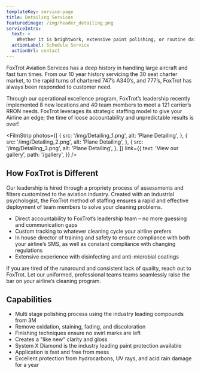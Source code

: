 ```yaml
---
templateKey: service-page
title: Detailing Services
featuredimage: /img/header_detailing.png
serviceIntro:
  text: >
    Whether it is brightwork, extensive paint polishing, or routine daily cleanings, FoxTrot can set a new standard of clean for your aircraft.
  actionLabel: Schedule Service
  actionUrl: contact
---
```


FoxTrot Aviation Services has a deep history in handling large aircraft and fast turn times. From our 10
year history servicing the 30 seat charter market, to the rapid turns of chartered 747’s A340’s, and
777’s, FoxTrot has always been responded to customer need.

Through our operational excellence program, FoxTrot’s leadership recently implemented 8 new
locations and 40 team members to meet a 121 carrier’s RRON needs. FoxTrot leverages its strategic
staffing model to give your Airline an edge; the time of loose accountability and unpredictable results is
over!

<FilmStrip
  photos={[
    {
      src: '/img/Detailing_1.png',
      alt: 'Plane Detailing',
    },
    {
      src: '/img/Detailing_2.png',
      alt: 'Plane Detailing',
    },
    {
      src: '/img/Detailing_3.png',
      alt: 'Plane Detailing',
    },
  ]}
  link={{
    text: 'View our gallery',
    path: '/gallery',
  }}
/>

## How FoxTrot is Different

Our leadership is hired through a propriety process of assessments and filters customized to the aviation
industry. Created with an industrial psychologist, the FoxTrot method of staffing ensures a rapid and
effective deployment of team members to solve your cleaning problems.

- Direct accountability to FoxTrot’s leadership team – no more guessing and communication gaps
- Custom tracking to whatever cleaning cycle your airline prefers
- In house director of training and safety to ensure compliance with both your airline’s SMS, as
  well as constant compliance with changing regulations
- Extensive experience with disinfecting and anti-microbial coatings

If you are tired of the runaround and consistent lack of quality, reach out to FoxTrot. Let our uniformed,
professional teams teams seamlessly raise the bar on your airline’s cleaning program.

## Capabilities

- Multi stage polishing process using the industry leading compounds from 3M
- Remove oxidation, staining, fading, and discoloration
- Finishing techniques ensure no swirl marks are left
- Creates a "like new" clarity and gloss
- System X Diamond is the industry leading paint protection available
- Application is fast and free from mess
- Excellent protection from hydrocarbons, UV rays, and acid rain damage for a year
